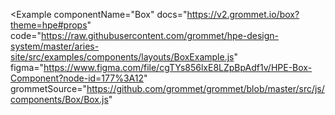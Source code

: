 
<Example
  componentName="Box"
  docs="https://v2.grommet.io/box?theme=hpe#props"
  code="https://raw.githubusercontent.com/grommet/hpe-design-system/master/aries-site/src/examples/components/layouts/BoxExample.js"
  figma="https://www.figma.com/file/cgTYs856lxE8LZpBpAdf1v/HPE-Box-Component?node-id=177%3A12"
  grommetSource="https://github.com/grommet/grommet/blob/master/src/js/components/Box/Box.js"
>
  <BoxExample />
</Example>
